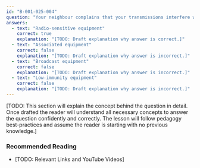 ```yaml
---
id: "B-001-025-004"
question: "Your neighbour complains that your transmissions interfere with their garage door opener. When determining the applicable field strength criterion in Electromagnetic Compatibility Advisory Bulletin EMCAB-2, what type of equipment is the garage door opener?"
answers:
  - text: "Radio-sensitive equipment"
    correct: true
    explanation: "[TODO: Draft explanation why answer is correct.]"
  - text: "Associated equipment"
    correct: false
    explanation: "[TODO: Draft explanation why answer is incorrect.]"
  - text: "Broadcast equipment"
    correct: false
    explanation: "[TODO: Draft explanation why answer is incorrect.]"
  - text: "Low-immunity equipment"
    correct: false
    explanation: "[TODO: Draft explanation why answer is incorrect.]"
---
```


[TODO: This section will explain the concept behind the question in detail. Once drafted the reader will understand all necessary concepts to answer the question confidently and correctly. The lesson will follow pedagogy best-practices and assume the reader is starting with no previous knowledge.]

### Recommended Reading

- [TODO: Relevant Links and YouTube Videos]
